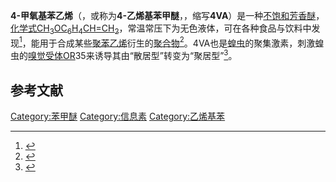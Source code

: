 {{Chembox
| ImageFile =4-vinylanisole.svg
|  ImageSize = 200px
|  ImageAlt = 
| IUPACName = 1-Methoxy-4-vinylbenzene
| OtherNames = p-vinylanisole, 4-methoxystyrene
| Section1 = {{Chembox Identifiers
|  CASNo = 637-69-4
|  CASNo_Ref = {{cascite|correct|CAS}}
|  PubChem = 12507
|  SMILES = COC1=CC=C(C=C1)C=C
|  ChemSpiderID = 11991
|  InChI = 1S/C9H10O/c1-3-8-4-6-9(10-2)7-5-8/h3-7H,1H2,2H3
|  InChIKey = UAJRSHJHFRVGMG-UHFFFAOYSA-N
|  StdInChI = 1S/C9H10O/c1-3-8-4-6-9(10-2)7-5-8/h3-7H,1H2,2H3
|  StdInChIKey = UAJRSHJHFRVGMG-UHFFFAOYSA-N
|  MeSHName = 
|  ChEBI = 
|  UNII = 2ISH8T4A6E
}}
| Section2 = {{Chembox Properties
| C=9|H=10|O=1
|  MolarMass = 
|  Appearance = 无色液体
|  Density = 1.001 g/cm<sup>3</sup>（18 °C）<ref>Quelet, Raymond. Method for the synthetic preparation of α-​chloroethyl derivatives of phenolic ethers; application to synthesis of vinylanisoles. ''Compt. rend.'', 1934. 199. 150-152. </ref>
|  MeltingPt = {{convert|2|C|K}}<ref>Quelet, Raymond. Chloroalkylation of phenolic ethers. I. Synthesis of methoxystyrenes. ''Bulletin de la Societe Chimique de France'', 1940. 7. 196-205.</ref>
|  BoilingPt = {{convert|205|C|K}}<ref>"PhysProp" data were obtained from Syracuse Research Corporation of Syracuse, New York (US). Retrieved from SciFinder. [2020-08-26]</ref>
|  Solubility = 
}}
| Section3 = {{Chembox Hazards
|  MainHazards = 
|  FlashPt = 
|  AutoignitionPt = 
}}
}}
'''4-甲氧基苯乙烯'''（{{lang-en|4-Methoxystyrene}}，或称为'''4-乙烯基苯甲醚'''，{{lang|en|4-vinylanisole}}，缩写'''4VA'''）是一种[[不饱和|不饱和]][[芳香醚|芳香醚]]，[[化学式|化学式]][[C9H10O|CH<sub>3</sub>OC<sub>6</sub>H<sub>4</sub>CH=CH<sub>2</sub>]]，常温常压下为无色液体，可在各种食品与饮料中发现<ref>{{cite journal |doi=10.1021/jf302615s|title=Comparative Analysis of Volatiles in Traditionally Cured Bourbon and Ugandan Vanilla Bean (Vanilla planifolia) Extracts|year=2012|last1=Zhang|first1=Suying|last2=Mueller|first2=Christoph|journal=Journal of Agricultural and Food Chemistry|volume=60|issue=42|pages=10433–10444}}</ref>，能用于合成某些[[聚苯乙烯|聚苯乙烯]]衍生的[[聚合物|聚合物]]<ref>{{cite journal |doi=10.1021/JA964144I|title=Mechanistic Studies of the Palladium-Catalyzed Copolymerization of Ethylene and α-Olefins with Methyl Acrylate|year=1998|last1=Mecking|first1=Stefan|last2=Johnson|first2=Lynda K.|last3=Wang|first3=Lin|last4=Brookhart|first4=Maurice|journal=Journal of the American Chemical Society|volume=120|issue=5|pages=888–899|url=http://nbn-resolving.de/urn:nbn:de:bsz:352-opus-61868}}</ref>。4VA也是[[蝗虫|蝗虫]]的聚集激素，刺激蝗虫的[[嗅觉受体|嗅觉受体]]OR35来诱导其由“散居型”转变为“聚居型”<ref>{{cite journal |last1=Guo |first1=X |last2=Yu |first2=Q |last3=Chen |first3=D |last4=Wei |first4=J |last5=Yang |first5=P |last6=Yu |first6=J |last7=Wang |first7=X |last8=Kang |first8=L |title=4-Vinylanisole is an aggregation pheromone in locusts. |journal=Nature |date=2020-08-12 |doi=10.1038/s41586-020-2610-4 |pmid=32788724 |s2cid=221106319}}</ref>。

==参考文献==
{{reflist|2}}
[[Category:苯甲醚|Category:苯甲醚]]
[[Category:信息素|Category:信息素]]
[[Category:乙烯基苯|Category:乙烯基苯]]

{{organic-compound-stub}}